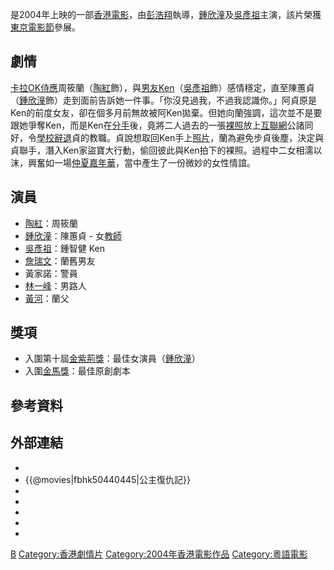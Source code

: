 {{Infobox Film
| name = 公主復仇記
| original_name = {{lang|en|''Beyond Our Ken poster''}}
| image = Beyond Our Ken poster.jpg
| caption = 電影宣傳照
| director = [[彭浩翔|彭浩翔]]
| producer = 禤嘉珍
| producer_2 = 陳偉楊
| writer =  [[彭浩翔|彭浩翔]]、[[黃詠詩|黃詠詩]]
| starring = [[鍾欣潼|鍾欣潼]]<br>[[吳彥祖|吳彥祖]]<br>[[陶紅|陶紅]]
| music = 〈公主復仇記〉／[[陳好|陳好]]
| cinematography = 林志堅
| editing = 李棟全
| production_company = [[美亞電影製作有限公司|美亞電影製作有限公司]]
| distributor = [[美亞電影製作有限公司|美亞電影]]
| released = {{flagicon|Japan}}[[東京影展|東京影展]] {{film date|2004|10|30}}<br/>{{flagicon|Hong Kong}} {{film date|2004|11|11}}<br/>{{flagicon|Thailand}} {{start date|2006|10|5}}<br/>{{flagicon|Japan}} {{start date|2011|6|11}}
| rate = 第IIA級（[[香港電影分級制度|香港]]）
| runtime = 97 分鐘
| country = {{香港電影產地}}
| language = [[粵語|粵語]]
| budget = 
| gross  = {{flagicon|HK}} $3,886,355 <br>{{flagicon|CHN}} $1,070,000
| amg_id = 
| imdb_id = tt0440445
}}

{{engname|《公主復仇記》|''Beyond Our Ken''}}是2004年上映的一部[[香港電影|香港電影]]，由[[彭浩翔|彭浩翔]]執導，[[鍾欣潼|鍾欣潼]]及[[吳彥祖|吳彥祖]]主演，該片榮獲[[東京電影節|東京電影節]]參展。

==劇情==

[[卡拉OK|卡拉OK]][[侍應|侍應]]周筱蘭（[[陶紅|陶紅]]飾），與[[男友|男友]]Ken（[[吳彥祖|吳彥祖]]飾）感情穩定，直至陳蕙貞（[[鍾欣潼|鍾欣潼]]飾）走到面前告訴她一件事。「你沒見過我，不過我認識你。」阿貞原是Ken的前度女友，卻在個多月前無故被阿Ken拋棄。但她向蘭強調，這次並不是要跟她爭奪Ken，而是Ken在[[分手|分手]]後，竟將二人過去的一張[[裸體|裸]][[照片|照]]放上[[互聯網|互聯網]]公諸同好，令[[學校|學校]][[解僱|辭退]]貞的教職。貞說想取回Ken手上[[照片|照片]]，蘭為避免步貞後塵，決定與貞聯手，潛入Ken家盜寶大行動，偷回彼此與Ken拍下的裸照。過程中二女相濡以沫，興奮如一場[[仲夏|仲夏]][[嘉年華|嘉年華]]，當中產生了一份微妙的女性情誼。

==演員==
*[[陶紅|陶紅]]：周筱蘭
*[[鍾欣潼|鍾欣潼]]：陳蕙貞 - 女[[教師|教師]]
*[[吳彥祖|吳彥祖]]：鍾智健 Ken
*[[詹瑞文|詹瑞文]]：蘭舊男友
*黃家諾：警員
*[[林一峰|林一峰]]：男路人
*[[黃河_(1921年)|黃河]]：蘭父

==獎項==
*入圍第十屆[[金紫荊獎|金紫荊獎]]：最佳女演員（[[鍾欣潼|鍾欣潼]]）
*入圍[[金馬獎|金馬獎]]：最佳原創劇本

== 參考資料 ==
{{reflist}}

== 外部連結 ==
*{{hkmdb title|10779|公主復仇記}}
*{{@movies|fbhk50440445|公主復仇記}}
*{{douban|title=公主復仇記}}
*{{Mtime|22050|公主復仇記}}
*{{Amg movie|318910|公主復仇記}}
*{{rotten-tomatoes|1154104-beyond_our_ken|公主復仇記}}
*{{imdb title|0440445|公主復仇記}}

{{HK-movie-stub}}

{{彭浩翔}}
{{鍾欣潼}}

[[Category:彭浩翔電影|B]]
[[Category:香港劇情片|Category:香港劇情片]]
[[Category:2004年香港電影作品|Category:2004年香港電影作品]]
[[Category:粵語電影|Category:粵語電影]]